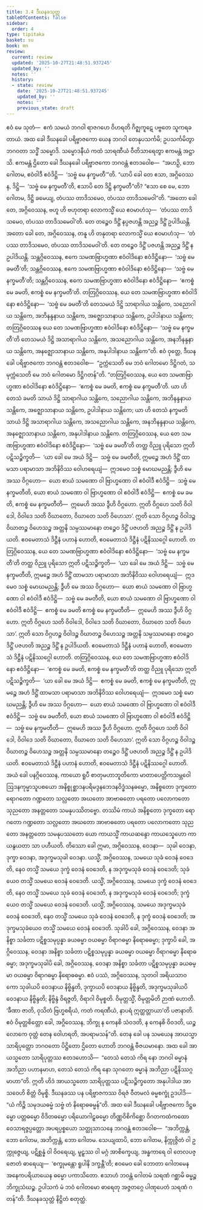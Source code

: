 ```yaml
---
title: 3.4 ဒီဃနခသုတ္တ
tableOfContents: false
sidebar:
  order: 4
type: tipitaka
basket: su
book: mn
review:
  current: review
  updated: '2025-10-27T21:48:51.937245'
  updated_by: ''
  notes: ''
  history:
  - state: review
    date: '2025-10-27T21:48:51.937245'
    updated_by: ''
    notes: ''
    previous_state: draft
---
```



<ReviewStatus review={frontmatter.review} showDetails={true} />

<HypothesisAnnotation frontmatter={frontmatter} />

<DynamicBreadcrumb />

<Division number="201" book="mn" e="ch" v="24" p="388">

<Paragraph number="588" book="mn">
ဧဝံ မေ သုတံ—  ဧကံ သမယံ ဘဂဝါ ရာဇဂဟေ ဝိဟရတိ ဂိဇ္ဈကူဋေ ပဗ္ဗတေ သူကရခတာယံ. အထ ခေါ ဒီဃနခေါ ပရိဗ္ဗာဇကော ယေန ဘဂဝါ တေနုပသင်္ကမိ; ဥပသင်္ကမိတွာ ဘဂဝတာ သဒ္ဓိံ သမ္မောဒိ. သမ္မောဒနီယံ ကထံ သာရဏီယံ ဝီတိသာရေတွာ ဧကမန္တံ အဋ္ဌာသိ. ဧကမန္တံ ဌိတော ခေါ ဒီဃနခေါ ပရိဗ္ဗာဇကော ဘဂဝန္တံ ဧတဒဝေါစ—  “အဟဉှိ, ဘော ဂေါတမ, ဧဝံဝါဒီ ဧဝံဒိဋ္ဌိ—  ‘သဗ္ဗံ မေ နက္ခမတီ’”တိ. “ယာပိ ခေါ တေ ဧသာ, အဂ္ဂိဝေဿန, ဒိဋ္ဌိ—  ‘သဗ္ဗံ မေ နက္ခမတီ’တိ, ဧသာပိ တေ ဒိဋ္ဌိ နက္ခမတီ”တိ? “ဧသာ စေ မေ, ဘော ဂေါတမ, ဒိဋ္ဌိ ခမေယျ, တံပဿ တာဒိသမေဝ, တံပဿ တာဒိသမေဝါ”တိ. “အတော ခေါ တေ, အဂ္ဂိဝေဿန, ဗဟူ ဟိ ဗဟုတရာ လောကသ္မိံ ယေ ဧဝမာဟံသု—  ‘တံပဿ တာဒိသမေဝ, တံပဿ တာဒိသမေဝါ’တိ. တေ တဉ္စေဝ ဒိဋ္ဌိံ နပ္ပဇဟန္တိ အညဉ္စ ဒိဋ္ဌိံ ဥပါဒိယန္တိ. အတော ခေါ တေ, အဂ္ဂိဝေဿန, တနူ ဟိ တနုတရာ လောကသ္မိံ ယေ ဧဝမာဟံသု—  ‘တံပဿ တာဒိသမေဝ, တံပဿ တာဒိသမေဝါ’တိ. တေ တဉ္စေဝ ဒိဋ္ဌိံ ပဇဟန္တိ အညဉ္စ ဒိဋ္ဌိံ န ဥပါဒိယန္တိ. သန္တဂ္ဂိဝေဿန, ဧကေ သမဏဗြာဟ္မဏာ ဧဝံဝါဒိနော ဧဝံဒိဋ္ဌိနော—  ‘သဗ္ဗံ မေ ခမတီ’တိ; သန္တဂ္ဂိဝေဿန, ဧကေ သမဏဗြာဟ္မဏာ ဧဝံဝါဒိနော ဧဝံဒိဋ္ဌိနော—  ‘သဗ္ဗံ မေ နက္ခမတီ’တိ; သန္တဂ္ဂိဝေဿန, ဧကေ သမဏဗြာဟ္မဏာ ဧဝံဝါဒိနော ဧဝံဒိဋ္ဌိနော—  ‘ဧကစ္စံ မေ ခမတိ, ဧကစ္စံ မေ နက္ခမတီ’တိ. တတြဂ္ဂိဝေဿန, ယေ တေ သမဏဗြာဟ္မဏာ ဧဝံဝါဒိနော ဧဝံဒိဋ္ဌိနော—  ‘သဗ္ဗံ မေ ခမတီ’တိ တေသမယံ ဒိဋ္ဌိ သာရာဂါယ သန္တိကေ, သညောဂါယ သန္တိကေ, အဘိနန္ဒနာယ သန္တိကေ, အဇ္ဈောသာနာယ သန္တိကေ, ဥပါဒါနာယ သန္တိကေ; တတြဂ္ဂိဝေဿန ယေ တေ သမဏဗြာဟ္မဏာ ဧဝံဝါဒိနော ဧဝံဒိဋ္ဌိနော—  ‘သဗ္ဗံ မေ နက္ခမတီ’တိ တေသမယံ ဒိဋ္ဌိ အသာရာဂါယ သန္တိကေ, အသညောဂါယ သန္တိကေ, အနဘိနန္ဒနာယ သန္တိကေ, အနဇ္ဈောသာနာယ သန္တိကေ, အနုပါဒါနာယ သန္တိကေ”တိ.
</Paragraph>

</Division>
<Division number="202" book="mn" e="ch" v="24" p="389">

<Paragraph number="589" book="mn">
ဧဝံ ဝုတ္တေ, ဒီဃနခေါ ပရိဗ္ဗာဇကော ဘဂဝန္တံ ဧတဒဝေါစ—  “ဥက္ကံသေတိ မေ ဘဝံ ဂေါတမော ဒိဋ္ဌိဂတံ, သမုက္ကံသေတိ မေ ဘဝံ ဂေါတမော ဒိဋ္ဌိဂတန်”တိ.
</Paragraph>

<Paragraph number="590" book="mn">
“တတြဂ္ဂိဝေဿန, ယေ တေ သမဏဗြာဟ္မဏာ ဧဝံဝါဒိနော ဧဝံဒိဋ္ဌိနော—  ‘ဧကစ္စံ မေ ခမတိ, ဧကစ္စံ မေ နက္ခမတီ’တိ. ယာ ဟိ တေသံ ခမတိ သာယံ ဒိဋ္ဌိ သာရာဂါယ သန္တိကေ, သညောဂါယ သန္တိကေ, အဘိနန္ဒနာယ သန္တိကေ, အဇ္ဈောသာနာယ သန္တိကေ, ဥပါဒါနာယ သန္တိကေ; ယာ ဟိ တေသံ နက္ခမတိ သာယံ ဒိဋ္ဌိ အသာရာဂါယ သန္တိကေ, အသညောဂါယ သန္တိကေ, အနဘိနန္ဒနာယ သန္တိကေ, အနဇ္ဈောသာနာယ သန္တိကေ, အနုပါဒါနာယ သန္တိကေ. တတြဂ္ဂိဝေဿန, ယေ တေ သမဏဗြာဟ္မဏာ ဧဝံဝါဒိနော ဧဝံဒိဋ္ဌိနော—  ‘သဗ္ဗံ မေ ခမတီ’တိ တတ္ထ ဝိညူ ပုရိသော ဣတိ ပဋိသဉ္စိက္ခတိ—  ‘ယာ ခေါ မေ အယံ ဒိဋ္ဌိ—  သဗ္ဗံ မေ ခမတီတိ, ဣမဉ္စေ အဟံ ဒိဋ္ဌိံ ထာမသာ ပရာမာသာ အဘိနိဝိဿ ဝေါဟရေယျံ—  ဣဒမေဝ သစ္စံ မောဃမညန္တိ; ဒွီဟိ မေ အဿ ဝိဂ္ဂဟော—  ယော စာယံ သမဏော ဝါ ဗြာဟ္မဏော ဝါ ဧဝံဝါဒီ ဧဝံဒိဋ္ဌိ—  သဗ္ဗံ မေ နက္ခမတီတိ, ယော စာယံ သမဏော ဝါ ဗြာဟ္မဏော ဝါ ဧဝံဝါဒီ ဧဝံဒိဋ္ဌိ—  ဧကစ္စံ မေ ခမတိ, ဧကစ္စံ မေ နက္ခမတီတိ—  ဣမေဟိ အဿ ဒွီဟိ ဝိဂ္ဂဟော. ဣတိ ဝိဂ္ဂဟေ သတိ ဝိဝါဒေါ, ဝိဝါဒေ သတိ ဝိဃာတော, ဝိဃာတေ သတိ ဝိဟေသာ’. ဣတိ သော ဝိဂ္ဂဟဉ္စ ဝိဝါဒဉ္စ ဝိဃာတဉ္စ ဝိဟေသဉ္စ အတ္တနိ သမ္ပဿမာနော တဉ္စေဝ ဒိဋ္ဌိံ ပဇဟတိ အညဉ္စ ဒိဋ္ဌိံ န ဥပါဒိယတိ. ဧဝမေတာသံ ဒိဋ္ဌီနံ ပဟာနံ ဟောတိ, ဧဝမေတာသံ ဒိဋ္ဌီနံ ပဋိနိဿဂ္ဂေါ ဟောတိ.
</Paragraph>

</Division>
<Division number="203" book="mn" e="ch" v="24" p="391">

<Paragraph number="591" book="mn">
တတြဂ္ဂိဝေဿန, ယေ တေ သမဏဗြာဟ္မဏာ ဧဝံဝါဒိနော ဧဝံဒိဋ္ဌိနော—  ‘သဗ္ဗံ မေ နက္ခမတီ’တိ တတ္ထ ဝိညူ ပုရိသော ဣတိ ပဋိသဉ္စိက္ခတိ—  ‘ယာ ခေါ မေ အယံ ဒိဋ္ဌိ—  သဗ္ဗံ မေ နက္ခမတီတိ, ဣမဉ္စေ အဟံ ဒိဋ္ဌိံ ထာမသာ ပရာမာသာ အဘိနိဝိဿ ဝေါဟရေယျံ—  ဣဒမေဝ သစ္စံ မောဃမညန္တိ; ဒွီဟိ မေ အဿ ဝိဂ္ဂဟော—  ယော စာယံ သမဏော ဝါ ဗြာဟ္မဏော ဝါ ဧဝံဝါဒီ ဧဝံဒိဋ္ဌိ—  သဗ္ဗံ မေ ခမတီတိ, ယော စာယံ သမဏော ဝါ ဗြာဟ္မဏော ဝါ ဧဝံဝါဒီ ဧဝံဒိဋ္ဌိ—  ဧကစ္စံ မေ ခမတိ ဧကစ္စံ မေ နက္ခမတီတိ—  ဣမေဟိ အဿ ဒွီဟိ ဝိဂ္ဂဟော. ဣတိ ဝိဂ္ဂဟေ သတိ ဝိဝါဒေါ, ဝိဝါဒေ သတိ ဝိဃာတော, ဝိဃာတေ သတိ ဝိဟေသာ’. ဣတိ သော ဝိဂ္ဂဟဉ္စ ဝိဝါဒဉ္စ ဝိဃာတဉ္စ ဝိဟေသဉ္စ အတ္တနိ သမ္ပဿမာနော တဉ္စေဝ ဒိဋ္ဌိံ ပဇဟတိ အညဉ္စ ဒိဋ္ဌိံ န ဥပါဒိယတိ. ဧဝမေတာသံ ဒိဋ္ဌီနံ ပဟာနံ ဟောတိ, ဧဝမေတာသံ ဒိဋ္ဌီနံ ပဋိနိဿဂ္ဂေါ ဟောတိ.
</Paragraph>

</Division>
<Division number="204" book="mn" e="ch" v="24" p="393">

<Paragraph number="592" book="mn">
တတြဂ္ဂိဝေဿန, ယေ တေ သမဏဗြာဟ္မဏာ ဧဝံဝါဒိနော ဧဝံဒိဋ္ဌိနော—  ‘ဧကစ္စံ မေ ခမတိ, ဧကစ္စံ မေ နက္ခမတီ’တိ တတ္ထ ဝိညူ ပုရိသော ဣတိ ပဋိသဉ္စိက္ခတိ—  ‘ယာ ခေါ မေ အယံ ဒိဋ္ဌိ—  ဧကစ္စံ မေ ခမတိ, ဧကစ္စံ မေ နက္ခမတီတိ, ဣမဉ္စေ အဟံ ဒိဋ္ဌိံ ထာမသာ ပရာမာသာ အဘိနိဝိဿ ဝေါဟရေယျံ—  ဣဒမေဝ သစ္စံ မောဃမညန္တိ; ဒွီဟိ မေ အဿ ဝိဂ္ဂဟော—  ယော စာယံ သမဏော ဝါ ဗြာဟ္မဏော ဝါ ဧဝံဝါဒီ ဧဝံဒိဋ္ဌိ—  သဗ္ဗံ မေ ခမတီတိ, ယော စာယံ သမဏော ဝါ ဗြာဟ္မဏော ဝါ ဧဝံဝါဒီ ဧဝံဒိဋ္ဌိ—  သဗ္ဗံ မေ နက္ခမတီတိ—  ဣမေဟိ အဿ ဒွီဟိ ဝိဂ္ဂဟော. ဣတိ ဝိဂ္ဂဟေ သတိ ဝိဝါဒေါ, ဝိဝါဒေ သတိ ဝိဃာတော, ဝိဃာတေ သတိ ဝိဟေသာ’. ဣတိ သော ဝိဂ္ဂဟဉ္စ ဝိဝါဒဉ္စ ဝိဃာတဉ္စ ဝိဟေသဉ္စ အတ္တနိ သမ္ပဿမာနော တဉ္စေဝ ဒိဋ္ဌိံ ပဇဟတိ အညဉ္စ ဒိဋ္ဌိံ န ဥပါဒိယတိ. ဧဝမေတာသံ ဒိဋ္ဌီနံ ပဟာနံ ဟောတိ, ဧဝမေတာသံ ဒိဋ္ဌီနံ ပဋိနိဿဂ္ဂေါ ဟောတိ.
</Paragraph>

</Division>
<Division number="205" book="mn" e="ch" v="24" p="394">

<Paragraph number="593" book="mn">
အယံ ခေါ ပနဂ္ဂိဝေဿန, ကာယော ရူပီ စာတုမဟာဘူတိကော မာတာပေတ္တိကသမ္ဘဝေါ ဩဒနကုမ္မာသူပစယော အနိစ္စုစ္ဆာဒနပရိမဒ္ဒနဘေဒနဝိဒ္ဓံသနဓမ္မော, အနိစ္စတော ဒုက္ခတော ရောဂတော ဂဏ္ဍတော သလ္လတော အဃတော အာဗာဓတော ပရတော ပလောကတော သုညတော အနတ္တတော သမနုပဿိတဗ္ဗော. တဿိမံ ကာယံ အနိစ္စတော ဒုက္ခတော ရောဂတော ဂဏ္ဍတော သလ္လတော အဃတော အာဗာဓတော ပရတော ပလောကတော သုညတော အနတ္တတော သမနုပဿတော ယော ကာယသ္မိံ ကာယဆန္ဒော ကာယသ္နေဟော ကာယနွယတာ သာ ပဟီယတိ.
</Paragraph>

<Paragraph number="594" book="mn">
တိဿော ခေါ ဣမာ, အဂ္ဂိဝေဿန, ဝေဒနာ—  သုခါ ဝေဒနာ, ဒုက္ခာ ဝေဒနာ, အဒုက္ခမသုခါ ဝေဒနာ. ယသ္မိံ, အဂ္ဂိဝေဿန, သမယေ သုခံ ဝေဒနံ ဝေဒေတိ, နေဝ တသ္မိံ သမယေ ဒုက္ခံ ဝေဒနံ ဝေဒေတိ, န အဒုက္ခမသုခံ ဝေဒနံ ဝေဒေတိ; သုခံယေဝ တသ္မိံ သမယေ ဝေဒနံ ဝေဒေတိ. ယသ္မိံ, အဂ္ဂိဝေဿန, သမယေ ဒုက္ခံ ဝေဒနံ ဝေဒေတိ, နေဝ တသ္မိံ သမယေ သုခံ ဝေဒနံ ဝေဒေတိ, န အဒုက္ခမသုခံ ဝေဒနံ ဝေဒေတိ; ဒုက္ခံယေဝ တသ္မိံ သမယေ ဝေဒနံ ဝေဒေတိ. ယသ္မိံ, အဂ္ဂိဝေဿန, သမယေ အဒုက္ခမသုခံ ဝေဒနံ ဝေဒေတိ, နေဝ တသ္မိံ သမယေ သုခံ ဝေဒနံ ဝေဒေတိ, န ဒုက္ခံ ဝေဒနံ ဝေဒေတိ; အဒုက္ခမသုခံယေဝ တသ္မိံ သမယေ ဝေဒနံ ဝေဒေတိ. သုခါပိ ခေါ, အဂ္ဂိဝေဿန, ဝေဒနာ အနိစ္စာ သင်္ခတာ ပဋိစ္စသမုပ္ပန္နာ ခယဓမ္မာ ဝယဓမ္မာ ဝိရာဂဓမ္မာ နိရောဓဓမ္မာ; ဒုက္ခာပိ ခေါ, အဂ္ဂိဝေဿန, ဝေဒနာ အနိစ္စာ သင်္ခတာ ပဋိစ္စသမုပ္ပန္နာ ခယဓမ္မာ ဝယဓမ္မာ ဝိရာဂဓမ္မာ နိရောဓဓမ္မာ; အဒုက္ခမသုခါပိ ခေါ, အဂ္ဂိဝေဿန, ဝေဒနာ အနိစ္စာ သင်္ခတာ ပဋိစ္စသမုပ္ပန္နာ ခယဓမ္မာ ဝယဓမ္မာ ဝိရာဂဓမ္မာ နိရောဓဓမ္မာ. ဧဝံ ပဿံ, အဂ္ဂိဝေဿန, သုတဝါ အရိယသာဝကော သုခါယပိ ဝေဒနာယ နိဗ္ဗိန္ဒတိ, ဒုက္ခာယပိ ဝေဒနာယ နိဗ္ဗိန္ဒတိ, အဒုက္ခမသုခါယပိ ဝေဒနာယ နိဗ္ဗိန္ဒတိ; နိဗ္ဗိန္ဒံ ဝိရဇ္ဇတိ, ဝိရာဂါ ဝိမုစ္စတိ. ဝိမုတ္တသ္မိံ, ဝိမုတ္တမိတိ ဉာဏံ ဟောတိ. ‘ခီဏာ ဇာတိ, ဝုသိတံ ဗြဟ္မစရိယံ, ကတံ ကရဏီယံ, နာပရံ ဣတ္ထတ္တာယာ’တိ ပဇာနာတိ. ဧဝံ ဝိမုတ္တစိတ္တော ခေါ, အဂ္ဂိဝေဿန, ဘိက္ခု န ကေနစိ သံဝဒတိ, န ကေနစိ ဝိဝဒတိ, ယဉ္စ လောကေ ဝုတ္တံ တေန ဝေါဟရတိ, အပရာမသန်”တိ.
</Paragraph>

</Division>
<Division number="206" book="mn" e="ch" v="24" p="396">

<Paragraph number="595" book="mn">
တေန ခေါ ပန သမယေန အာယသ္မာ သာရိပုတ္တော ဘဂဝတော ပိဋ္ဌိတော ဌိတော ဟောတိ ဘဂဝန္တံ ဗီဇယမာနော. အထ ခေါ အာယသ္မတော သာရိပုတ္တဿ ဧတဒဟောသိ—  “တေသံ တေသံ ကိရ နော ဘဂဝါ ဓမ္မာနံ အဘိညာ ပဟာနမာဟ, တေသံ တေသံ ကိရ နော သုဂတော ဓမ္မာနံ အဘိညာ ပဋိနိဿဂ္ဂမာဟာ”တိ. ဣတိ ဟိဒံ အာယသ္မတော သာရိပုတ္တဿ ပဋိသဉ္စိက္ခတော အနုပါဒါယ အာသဝေဟိ စိတ္တံ ဝိမုစ္စိ. ဒီဃနခဿ ပန ပရိဗ္ဗာဇကဿ ဝိရဇံ ဝီတမလံ ဓမ္မစက္ခုံ ဥဒပါဒိ—  “ယံ ကိဉ္စိ သမုဒယဓမ္မံ သဗ္ဗံ တံ နိရောဓဓမ္မန်”တိ. အထ ခေါ ဒီဃနခေါ ပရိဗ္ဗာဇကော ဒိဋ္ဌဓမ္မော ပတ္တဓမ္မော ဝိဒိတဓမ္မော ပရိယောဂါဠှဓမ္မော တိဏ္ဏဝိစိကိစ္ဆော ဝိဂတကထံကထော ဝေသာရဇ္ဇပ္ပတ္တော အပရပ္ပစ္စယော သတ္ထုသာသနေ ဘဂဝန္တံ ဧတဒဝေါစ—  “အဘိက္ကန္တံ, ဘော ဂေါတမ, အဘိက္ကန္တံ, ဘော ဂေါတမ. သေယျထာပိ, ဘော ဂေါတမ, နိက္ကုဇ္ဇိတံ ဝါ ဥက္ကုဇ္ဇေယျ, ပဋိစ္ဆန္နံ ဝါ ဝိဝရေယျ, မူဠှဿ ဝါ မဂ္ဂံ အာစိက္ခေယျ, အန္ဓကာရေ ဝါ တေလပဇ္ဇောတံ ဓာရေယျ—  ‘စက္ခုမန္တော ရူပါနိ ဒက္ခန္တီ’တိ; ဧဝမေဝ ခေါ ဘောတာ ဂေါတမေန အနေကပရိယာယေန ဓမ္မော ပကာသိတော. ဧသာဟံ ဘဝန္တံ ဂေါတမံ သရဏံ ဂစ္ဆာမိ ဓမ္မဉ္စ ဘိက္ခုသံဃဉ္စ. ဥပါသကံ မံ ဘဝံ ဂေါတမော ဓာရေတု အဇ္ဇတဂ္ဂေ ပါဏုပေတံ သရဏံ ဂတန်”တိ.

</Paragraph>
</Division>

<Paragraph number="596" type="center" book="mn">
ဒီဃနခသုတ္တံ နိဋ္ဌိတံ စတုတ္ထံ.
</Paragraph>
